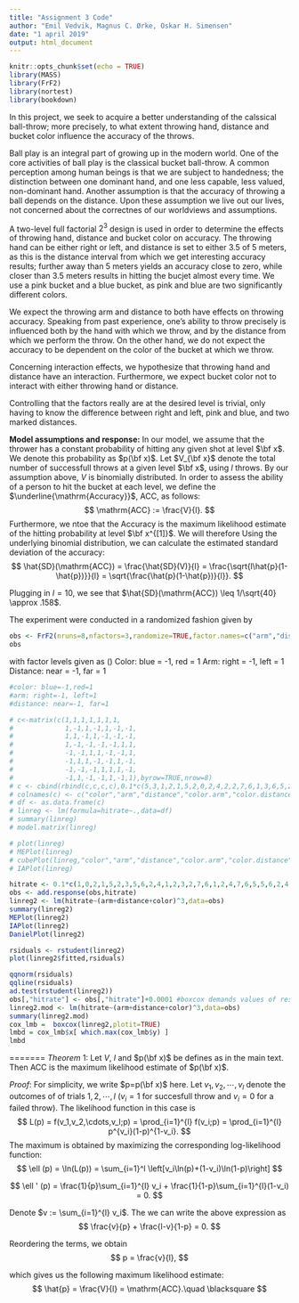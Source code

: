 ```yaml
---
title: "Assignment 3 Code"
author: "Emil Vedvik, Magnus C. Ørke, Oskar H. Simensen"
date: "1 april 2019"
output: html_document
---
```


```r
knitr::opts_chunk$set(echo = TRUE)
library(MASS)
library(FrF2)
library(nortest)
library(bookdown)
```

In this project, we seek to acquire a better understanding of the calssical ball-throw; more precisely, to what extent throwing hand, distance and bucket color influence the accuracy of the throws.

Ball play is an integral part of growing up in the modern world. One of the core activities of ball play is the classical bucket ball-throw. A common perception among human beings is that we are subject to handedness; the distinction between one dominant hand, and one less capable, less valued, non-dominant hand. Another assumption is that the accuracy of throwing a ball depends on the distance. Upon these assumption we live out our lives, not concerned about the correctnes of our worldviews and assumptions.

A two-level full factorial $2^3$ design is used in order to determine the effects of throwing hand, distance and bucket color on accuracy. The throwing hand can be either right or left, and distance is set to either 3.5 of 5 meters, as this is the distance interval from which we get interesting accuracy results; further away than 5 meters yields an accuracy close to zero, while closer than 3.5 meters results in hitting the bucjet almost every time. We use a pink bucket and a blue bucket, as pink and blue are two significantly different colors.

We expect the throwing arm and distance to both have effects on throwing accuracy. Speaking from past experience, one's ability to throw precisely is influenced both by the hand with which we throw, and by the distance from which we perform the throw. On the other hand, we do not expect the accuracy to be dependent on the color of the bucket at which we throw.

Concerning interaction effects, we hypothesize that throwing hand and distance have an interaction. Furthermore, we expect bucket color not to interact with either throwing hand or distance.

Controlling that the factors really are at the desired level is trivial, only having to know the difference between right and left, pink and blue, and two marked distances.

**Model assumptions and response:**
In our model, we assume that the thrower has a constant probability of hitting any given shot at level $\bf x$. We denote this probability as $p(\bf x)$. Let $V_{\bf x}$ denote the total number of successfull throws at a given level $\bf x$, using $l$ throws. By our assumption above, $V$ is binomially distributed.
In order to assess the ability of a person to hit the bucket at each level, we define the $\underline{\mathrm{Accuracy}}$, $\mathrm{ACC}$, as follows:
$$
\mathrm{ACC} := \frac{V}{l}.
$$
Furthermore, we ntoe that the $\mathrm{Accuracy}$ is the maximum likelihood estimate of the hitting probability at level $\bf x^{[1]}$. We will therefore  Using the underlying binomial distribution, we can calculate the estimated standard deviation of the accuracy:
$$
\hat{SD}(\mathrm{ACC}) = \frac{\hat{SD}(V)}{l} = \frac{\sqrt{l\hat{p}(1-\hat{p})}}{l} = \sqrt{\frac{\hat{p}(1-\hat{p})}{l}}.
$$

Plugging in $l=10$, we see that $\hat{SD}(\mathrm{ACC}) \leq 1/\sqrt{40} \approx .158$.

The experiment were conducted in a randomized fashion given by

```r
obs <- FrF2(nruns=8,nfactors=3,randomize=TRUE,factor.names=c("arm","distance","color"),replications=4,seed=1)
obs
```
with factor levels given as (\textcolor{red}{overflødig?})
Color: blue = -1, red = 1
Arm: right = -1, left = 1
Distance: near = -1, far = 1 

```r
#color: blue=-1,red=1
#arm: right=-1, left=1
#distance: near=-1, far=1

# c<-matrix(c(1,1,1,1,1,1,1,
#             1,-1,1,-1,1,-1,-1,
#             1,1,-1,1,-1,-1,-1,
#             1,-1,-1,-1,-1,1,1,
#             -1,-1,1,1,-1,-1,1,
#             -1,1,1,-1,-1,1,-1,
#             -1,-1,-1,1,1,1,-1,
#             -1,1,-1,-1,1,-1,1),byrow=TRUE,nrow=8)
# c <- cbind(rbind(c,c,c,c),0.1*c(5,3,1,2,1,5,2,0,2,4,2,2,7,6,1,3,6,5,2,4,7,6,1,5,4,5,6,3,7,8,0,2))
# colnames(c) <- c("color","arm","distance","color.arm","color.distance","arm.distance","color.arm.distance","hitrate")
# df <- as.data.frame(c)
# linreg <- lm(formula=hitrate~.,data=df)
# summary(linreg)
# model.matrix(linreg)

# plot(linreg)
# MEPlot(linreg)
# cubePlot(linreg,"color","arm","distance","color.arm","color.distance","arm.distance","color.arm.distance")
# IAPlot(linreg)

hitrate <- 0.1*c(1,0,2,1,5,2,3,5,6,2,4,1,2,3,2,7,6,1,2,4,7,6,5,5,6,2,4,5,3,7,8,0)
obs <- add.response(obs,hitrate)
linreg2 <- lm(hitrate~(arm+distance+color)^3,data=obs)
summary(linreg2)
MEPlot(linreg2)
IAPlot(linreg2)
DanielPlot(linreg2)

rsiduals <- rstudent(linreg2)
plot(linreg2$fitted,rsiduals)

qqnorm(rsiduals)
qqline(rsiduals)
ad.test(rstudent(linreg2))
obs[,"hitrate"] <- obs[,"hitrate"]+0.0001 #boxcox demands values of response>0
linreg2.mod <- lm(hitrate~(arm+distance+color)^3,data=obs)
summary(linreg2.mod)
cox_lmb =  boxcox(linreg2,plotit=TRUE) 
lmbd = cox_lmb$x[ which.max(cox_lmb$y) ]
lmbd
```


=======
$Theorem\ 1:$ Let $V$, $l$ and $p(\bf x)$ be defines as in the main text. Then $\mathrm{ACC}$ is the maximum likelihood estimate of $p(\bf x)$.

$Proof:$ For simplicity, we write $p=p(\bf x)$ here. Let $v_1,v_2,\cdots,v_l$ denote the outcomes of of trials $1,2,\cdots,l$ ($v_i=1$ for succesfull throw and $v_i=0$ for a failed throw).
The likelihood function in this case is
$$
L(p) = f(v_1,v_2,\cdots,v_l;p) = \prod_{i=1}^{l} f(v_i;p) = \prod_{i=1}^{l} p^{v_i}(1-p)^{1-v_i}.
$$
The  maximum is obtained by maximizing the corresponding log-likelihood function:
$$
\ell (p) = \ln(L(p)) = \sum_{i=1}^l \left[v_i\ln(p)+(1-v_i)\ln(1-p)\right]
$$

$$
\ell ' (p) =  \frac{1}{p}\sum_{i=1}^{l} v_i + \frac{1}{1-p}\sum_{i=1}^{l}(1-v_i) = 0.
$$

Denote $v := \sum_{i=1}^{l} v_i$. The we can write the above expression as 
$$
\frac{v}{p} + \frac{l-v}{1-p} = 0.
$$

Reordering the terms, we obtain
$$
p = \frac{v}{l},
$$

which gives us the following maximum likelihood estimate:
$$
\hat{p} = \frac{V}{l} = \mathrm{ACC}.\quad \blacksquare
$$

